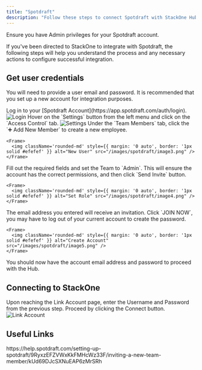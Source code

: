 ```yaml
---
title: "Spotdraft"
description: "Follow these steps to connect Spotdraft with StackOne Hub successfully."
---
```



<Warning>
  Ensure you have Admin privileges for your Spotdraft account.
</Warning>

If you've been directed to StackOne to integrate with Spotdraft, the following steps will help you understand the process and any necessary actions to configure successful integration.

## Get user credentials

You will need to provide a user email and password. It is recommended that you set up a new account for integration purposes.

<Steps>
<Step title="Log in to Spotdraft">
    Log in to your [Spotdraft Account](https://app.spotdraft.com/auth/login).
    <Frame>
      <img className='rounded-md' style={{ margin: '0 auto', border: '1px solid #efefef' }} alt="Login" src="/images/spotdraft/image1.png" />
    </Frame>
  </Step>
  <Step title="Go to settings">
    Hover on the `Settings` <Icon icon="gear" iconType="regular" /> button from the left menu and click on the `Access Control` tab.
    <Frame>
      <img className='rounded-md' style={{ margin: '0 auto', border: '1px solid #efefef' }} alt="Settings" src="/images/spotdraft/image2.png" />
    </Frame>
  </Step>

  <Step title="Create a New User">
    Under the `Team Members` tab, click the `➕ Add New Member` to create a new employee.

    <Frame>
      <img className='rounded-md' style={{ margin: '0 auto', border: '1px solid #efefef' }} alt="New User" src="/images/spotdraft/image3.png" />
    </Frame>
  </Step>

  <Step title="Fill Out Required Fields">
    Fill out the required fields and set the Team to `Admin`. This will ensure the account has the correct permissions, and then click `Send Invite` button.

    <Frame>
      <img className='rounded-md' style={{ margin: '0 auto', border: '1px solid #efefef' }} alt="Set Role" src="/images/spotdraft/image4.png" />
    </Frame>
  </Step>

  <Step title="Create Account">
    The email address you entered will receive an invitation. Click `JOIN NOW`, you may have to log out of your current account to create the password.

    <Frame>
      <img className='rounded-md' style={{ margin: '0 auto', border: '1px solid #efefef' }} alt="Create Account" src="/images/spotdraft/image5.png" />
    </Frame>
  </Step>

  <Step title="Get Account Email and Password">
    You should now have the account email address and password to proceed with the Hub.
  </Step>
</Steps>

## Connecting to StackOne

<Steps>
  <Step title="Enter User Details">
    Upon reaching the Link Account page, enter the Username and Password from the previous step. Proceed by clicking the Connect button.
    <Frame>
      <img className='rounded-md' style={{ margin: '0 auto', border: '1px solid #efefef' }} alt="Link Account" src="/images/spotdraft/image6.png" />
    </Frame>
  </Step>
</Steps>

<IntegrationFooter />

## Useful Links
<Card title="Inviting a New Team Member" icon="link" href="https://help.spotdraft.com/setting-up-spotdraft/9RyxzEFZVWxKkFMHcWz33F/inviting-a-new-team-member/kUd69DJcSXNuEAP6zMrSRh">
    https://help.spotdraft.com/setting-up-spotdraft/9RyxzEFZVWxKkFMHcWz33F/inviting-a-new-team-member/kUd69DJcSXNuEAP6zMrSRh
</Card>
